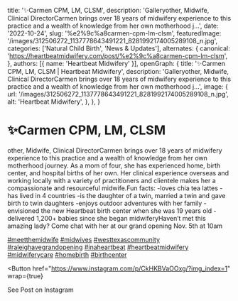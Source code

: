   title: '✨Carmen CPM, LM, CLSM',
  description: 'Galleryother, Midwife, Clinical DirectorCarmen brings over 18 years of midwifery experience to this practice and a wealth of knowledge from her own motherhood j...',
  date: '2022-10-24',
  slug: '%e2%9c%a8carmen-cpm-lm-clsm',
  featuredImage: '/images/312506272_1137778643491221_8281992174005289108_n.jpg',
  categories: ['Natural Child Birth', 'News & Updates'],
  alternates: {
    canonical: 'https://heartbeatmidwifery.com/post/%e2%9c%a8carmen-cpm-lm-clsm',
  },
  authors: [{ name: 'Heartbeat Midwifery' }],
  openGraph: {
    title: '✨Carmen CPM, LM, CLSM | Heartbeat Midwifery',
    description: 'Galleryother, Midwife, Clinical DirectorCarmen brings over 18 years of midwifery experience to this practice and a wealth of knowledge from her own motherhood j...',
    image: {
      url: '/images/312506272_1137778643491221_8281992174005289108_n.jpg',
      alt: 'Heartbeat Midwifery',
    },
  },
}


# ✨Carmen CPM, LM, CLSM

<Gallery>
  <GalleryItem
    src="/images/312506272_1137778643491221_8281992174005289108_n.jpg"
    size="large"
  />
  <GalleryItem
    src="/images/312556535_873350770712185_80951790363417482_n.jpg"
    size="large"
  />
</Gallery>

other, Midwife, Clinical DirectorCarmen brings over 18 years of midwifery experience to this practice and a wealth of knowledge from her own motherhood journey. As a mom of four, she has experienced home, birth center, and hospital births of her own. Her clinical experience overseas and working locally with a variety of practitioners and clientele makes her a compassionate and resourceful midwife.Fun facts: -loves chia tea lattes -has lived in 4 countries -is the daughter of a twin, married a twin and gave birth to twin daughters -enjoys outdoor adventures with her family -envisioned the new Heartbeat birth center when she was 19 years old -delivered 1,200+ babies since she began midwiferyHaven’t met this amazing lady? Come chat with her at our grand opening Nov. 5th at 10am

[#meetthemidwife](https://www.instagram.com/explore/tags/meetthemidwife/) [#midwives](https://www.instagram.com/explore/tags/midwives/) [#westtexascommunity](https://www.instagram.com/explore/tags/westtexascommunity/) [#raleighavegrandopening](https://www.instagram.com/explore/tags/raleighavegrandopening/) [#inaheartbeat](https://www.instagram.com/explore/tags/inaheartbeat/) [#heartbeatmidwifery](https://www.instagram.com/explore/tags/heartbeatmidwifery/) [#midwiferycare](https://www.instagram.com/explore/tags/midwiferycare/) [#homebirth](https://www.instagram.com/explore/tags/homebirth/) [#birthcenter](https://www.instagram.com/explore/tags/birthcenter/)

<Button
  href="https://www.instagram.com/p/CkHKBVaOOxg/?img_index=1"
  wrap={true}
>
  See Post on Instagram
</Button>
